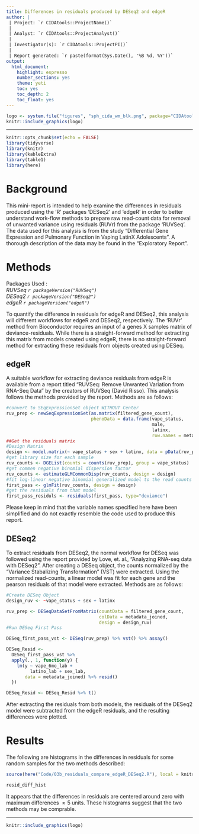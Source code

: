 ```yaml
---
title: Differences in residuals produced by DESeq2 and edgeR
author: |
 | Project: `r CIDAtools::ProjectName()`
 |
 | Analyst: `r CIDAtools::ProjectAnalyst()`
 |
 | Investigator(s): `r CIDAtools::ProjectPI()`
 |
 | Report generated: `r paste(format(Sys.Date(), '%B %d, %Y'))`
output:
  html_document:
    highlight: espresso
    number_sections: yes
    theme: yeti
    toc: yes
    toc_depth: 2
    toc_float: yes
---
```


```r
logo <- system.file("figures", "sph_cida_wm_blk.png", package="CIDAtools")
knitr::include_graphics(logo)
```

---

```r
knitr::opts_chunk$set(echo = FALSE)
library(tidyverse)
library(knitr)
library(kableExtra)
library(table1)
library(here)
```

# Background

This mini-report is intended to help examine the differences in residuals produced using the 'R' packages 'DESeq2' and 'edgeR' in order to better understand work-flow methods to prepare raw read-count data for removal of unwanted variance using residuals (RUVr) from the package 'RUVSeq'. The data used for this analysis is from the study "Differential Gene Expression and Pulmonary Function in Vaping LatinX Adolescents". A thorough description of the data may be found in the "Exploratory Report". 

# Methods
Packages Used \:  
*RUVSeq `r packageVersion("RUVSeq")`*\
*DESeq2 `r packageVersion("DESeq2")`*\
*edgeR `r packageVersion("edgeR")`*

To quantify the difference in residuals for edgeR and DESeq2, this analysis will different workflows for edgeR and DESeq2, respectively. The 'RUVr' method from Bioconductor requires an input of a genes X samples matrix of deviance-residuals. While there is a straight-forward method for extracting this matrix from models created using edgeR, there is no straight-forward method for extracting these residuals from objects created using DESeq.

## edgeR
  A suitable workflow for extracting deviance residuals from edgeR is available from a report titled "RUVSeq: Remove Unwanted Variation from RNA-Seq Data" by the creators of RUVSeq (David Risso). This analysis follows the methods provided by the report. Methods are as follows\:  
```r
#convert to SEqExpressionSet object WITHOUT Center
ruv_prep <- newSeqExpressionSet(as.matrix(filtered_gene_count), 
                                phenoData = data.frame(vape_status, 
                                                       male, 
                                                       latinx, 
                                                       row.names = metadata_joined$id))
##Get the residuals matrix
#Design Matrix
design <- model.matrix(~ vape_status + sex + latinx, data = pData(ruv_prep))
#get library size for each sample
ruv_counts <- DGEList(counts = counts(ruv_prep), group = vape_status)
#get commen negative binomial dispersion factor
ruv_counts <- estimateGLMCommonDisp(ruv_counts, design = design)
#fit log-linear negative binomial generalized model to the read counts for each gene
first_pass <- glmFit(ruv_counts, design = design)
#get the residuals from that model
first_pass_residuls <- residuals(first_pass, type="deviance")
```
  
Please keep in mind that the variable names specified here have been simplified and do not exactly resemble the code used to produce this report.  

## DESeq2
To extract residuals from DESeq2, the normal workflow for DESeq was followed using the report provided by Love, et. al., "Analyzing RNA-seq data with DESeq2". After creating a DESeq object, the counts normalized by the "Variance Stabalizing Transformation" (VST) were extracted. Using the normalized read-counts, a linear model was fit for each gene and the pearson residuals of that model were extracted. Methods are as follows\:  

```r
#Create DESeq Object
design_ruv <- ~vape_status + sex + latinx

ruv_prep <- DESeqDataSetFromMatrix(countData = filtered_gene_count,
                                   colData = metadata_joined,
                                   design = design_ruv) 
#Run DESeq First Pass

DESeq_first_pass_vst <- DESeq(ruv_prep) %>% vst() %>% assay()

DESeq_Resid <-
  DESeq_first_pass_vst %>%
  apply(., 1, function(y) {
    lm(y ~ vape_6mo_lab +
         latino_lab + sex_lab,
       data = metadata_joined) %>% resid()
  })

DESeq_Resid <- DESeq_Resid %>% t()
```

After extracting the residuals from both models, the residuals of the DESeq2 model were subtracted from the edgeR residuals, and the resulting differences were plotted.

# Results
The following are histograms in the differences in residuals for some random samples for the two methods described\:
```r
source(here("Code/03b_residuals_compare_edgeR_DESeq2.R"), local = knitr::knit_global())

resid_diff_hist
```

It appears that the differences in residuals are centered around zero with maximum differences $\approx 5$ units. These histograms suggest that the two methods may be comprable.  
<!-- footer -->

---

```r
knitr::include_graphics(logo)
```

